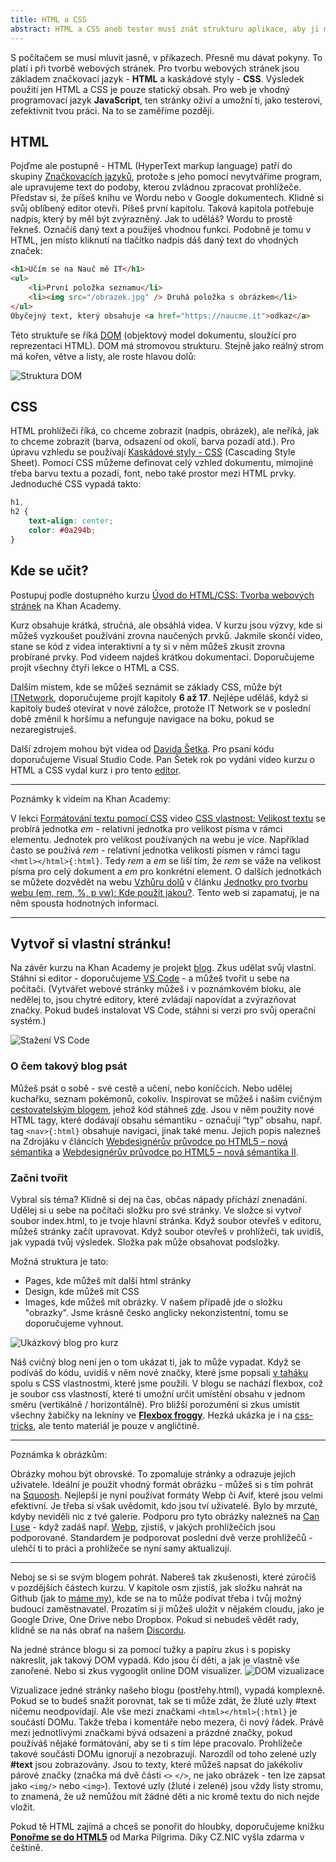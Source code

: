 ```yaml
---
title: HTML a CSS
abstract: HTML a CSS aneb tester musí znát strukturu aplikace, aby ji mohl testovat.
---
```


S počítačem se musí mluvit jasně, v příkazech. Přesně mu dávat pokyny. To platí i při tvorbě webových stránek. Pro tvorbu webových stránek jsou základem značkovací jazyk - **HTML** a kaskádové styly - **CSS**. Výsledek použití jen HTML a CSS je pouze statický obsah. Pro web je vhodný programovací jazyk **JavaScript**, ten stránky oživí a umožní ti, jako testerovi, zefektivnit tvou práci. Na to se zaměříme později.

## HTML

Pojďme ale postupně - HTML (HyperText markup language) patří do skupiny [Značkovacích jazyků](https://www.gjszlin.cz/ivt/esf/ostatni-sin/znackovaci-jazyky.php), protože s jeho pomocí nevytváříme program, ale upravujeme text do podoby, kterou zvládnou zpracovat prohlížeče. Představ si, že píšeš knihu ve Wordu nebo v Google dokumentech. Klidně si svůj oblíbený editor otevři. Píšeš první kapitolu. Taková kapitola potřebuje nadpis, který by měl být zvýrazněný. Jak to uděláš? Wordu to prostě řekneš. Označíš daný text a použiješ vhodnou funkci. Podobně je tomu v HTML, jen místo kliknutí na tlačítko nadpis dáš daný text do vhodných značek:

```html showLineNumbers
<h1>Učím se na Nauč mě IT</h1>
<ul>
    <li>První položka seznamu</li>
    <li><img src="/obrazek.jpg" /> Druhá položka s obrázkem</li>
</ul>
Obyčejný text, který obsahuje <a href="https://naucme.it">odkaz</a>
```

Této struktuře se říká [DOM](https://jecas.cz/dom) (objektový model dokumentu, sloužící pro reprezentaci HTML). DOM má stromovou strukturu. Stejně jako reálný strom má kořen, větve a listy, ale roste hlavou dolů:

![Struktura DOM](/images/chapter/qa-1-1.png "Jednoduchá ukázka struktury DOM")

## CSS

HTML prohlížeči říká, co chceme zobrazit (nadpis, obrázek), ale neříká, jak to chceme zobrazit (barva, odsazení od okolí, barva pozadí atd.). Pro úpravu vzhledu se používají [Kaskádové styly - CSS](https://www.itnetwork.cz/html-css/webove-stranky/jak-psat-moderni-web-html-tutorial-uvod-do-css) (Cascading Style Sheet). Pomocí CSS můžeme definovat celý vzhled dokumentu, mimojiné třeba barvu textu a pozadí, font, nebo také prostor mezi HTML prvky. Jednoduché CSS vypadá takto:

```css showLineNumbers
h1,
h2 {
    text-align: center;
    color: #0a294b;
}
```

## Kde se učit?

Postupuj podle dostupného kurzu [Úvod do HTML/CSS: Tvorba webových stránek](https://cs.khanacademy.org/computing/computer-programming/html-css/intro-to-html/v/making-webpages-intro) na Khan Academy.

Kurz obsahuje krátká, stručná, ale obsáhlá videa. V kurzu jsou výzvy, kde si můžeš vyzkoušet používání zrovna naučených prvků. Jakmile skončí video, stane se kód z videa interaktivní a ty si v něm můžeš zkusit zrovna probírané prvky. Pod videem najdeš krátkou dokumentaci. Doporučujeme projít všechny čtyři lekce o HTML a CSS.

Dalším místem, kde se můžeš seznámit se základy CSS, může být [ITNetwork](<https://www.itnetwork.cz/html-css/webove-stranky#:~:text=%C3%9Avod%20do%20CSS%20(kask%C3%A1dov%C3%BDch%20styl%C5%AF)>), doporučujeme projít kapitoly **6 až 17**. Nejlépe uděláš, když si kapitoly budeš otevírat v nové záložce, protože IT Network se v poslední době změnil k horšímu a nefunguje navigace na boku, pokud se nezaregistruješ.

Další zdrojem mohou být videa od [Davida Šetka](https://www.youtube.com/watch?v=kbLBBI5hEK4&list=PLQ8x_VWW6AkvCiDzMEI5K9jW_1rsV9PTf). Pro psaní kódu doporučujeme Visual Studio Code. Pan Šetek rok po vydání video kurzu o HTML a CSS vydal kurz i pro tento [editor](https://www.youtube.com/watch?v=IVO49bC4YDw&list=PLQ8x_VWW6AksIzgE-LKqkwz4JMHh4AWVB).

---

Poznámky k videím na Khan Academy:

V lekci [Formátování textu pomocí CSS](https://cs.khanacademy.org/computing/computer-programming/html-css/css-text-properties/pt/css-font-family-property) video [CSS vlastnost: Velikost textu](https://cs.khanacademy.org/computing/computer-programming/html-css/css-text-properties/pt/css-font-size-property) se probírá jednotka _em_ - relativní jednotka pro velikost písma v rámci elementu. Jednotek pro velikost používaných na webu je více. Například často se používá _rem_ - relativní jednotka velikosti písmen v rámci tagu `<hmtl></html>{:html}`. Tedy _rem_ a _em_ se liší tím, že _rem_ se váže na velikost písma pro celý dokument a _em_ pro konkrétní element. O dalších jednotkách se můžete dozvědět na webu [Vzhůru dolů](https://www.vzhurudolu.cz/) v článku [Jednotky pro tvorbu webu (em, rem, %, p vw): Kde použít jakou?](https://www.vzhurudolu.cz/prirucka/jednotky). Tento web si zapamatuj, je na něm spousta hodnotných informací.

---

## Vytvoř si vlastní stránku!

Na závěr kurzu na Khan Academy je projekt [blog](https://cs.khanacademy.org/computing/computer-programming/html-css/css-text-properties/pp/project-blog). Zkus udělat svůj vlastní. Stáhni si editor - doporučujeme [VS Code](https://code.visualstudio.com/) - a můžeš tvořit u sebe na počítači. (Vytvářet webové stránky můžeš i v poznámkovém bloku, ale nedělej to, jsou chytré editory, které zvládají napovídat a zvýrazňovat značky. Pokud budeš instalovat VS Code, stáhni si verzi pro svůj operační systém.)

![Stažení VS Code](/images/chapter/qa-1-2.png "Okno na stažení editoru VS Code")

### O čem takový blog psát

Můžeš psát o sobě - své cestě a učení, nebo koníčcích. Nebo udělej kuchařku, seznam pokémonů, cokoliv. Inspirovat se můžeš i naším cvičným [cestovatelským blogem](https://nauc-me-it.github.io/ukazkovy-blog/), jehož kód stáhneš [zde](https://github.com/Nauc-me-IT/ukazkovy-blog/archive/refs/heads/main.zip). Jsou v něm použity nové HTML tagy, které dodávají obsahu sémantiku - označují “typ” obsahu, např. tag `<nav>{:html}` obsahuje navigaci, jinak také menu. Jejich popis nalezneš na Zdrojáku v článcích [Webdesignérův průvodce po HTML5 – nová sémantika](https://zdrojak.cz/clanky/webdesigneruv-pruvodce-po-html5-nova-semantika/) a [Webdesignérův průvodce po HTML5 – nová sémantika II](https://zdrojak.cz/clanky/webdesigneruv-pruvodce-po-html5-nova-semantika-ii/).

### Začni tvořit

Vybral sis téma? Klidně si dej na čas, občas nápady přichází znenadání. Udělej si u sebe na počítači složku pro své stránky. Ve složce si vytvoř soubor index.html, to je tvoje hlavní stránka. Když soubor otevřeš v editoru, můžeš stránky začít upravovat. Když soubor otevřeš v prohlížeči, tak uvidíš, jak vypadá tvůj výsledek. Složka pak může obsahovat podsložky.

Možná struktura je tato:

-   Pages, kde můžeš mít další html stránky
-   Design, kde můžeš mít CSS
-   Images, kde můžeš mít obrázky. V našem případě jde o složku "obrazky". Jsme krásně česko anglicky nekonzistentní, tomu se doporučujeme vyhnout.

![Ukázkový blog pro kurz](/images/chapter/qa-1-3.png "Ukázka editoru a výsledného blogu pro kurz")

Náš cvičný blog není jen o tom ukázat ti, jak to může vypadat. Když se podíváš do kódu, uvidíš v něm nové značky, které jsme popsali [v taháku](https://docs.google.com/spreadsheets/d/e/2PACX-1vTDlg49baGZN9OjApjGlXb4ND9biVc2E2ppfk20iSSPUn6hVlQh1wXSTpG6Dyq_FE-UpmcsmSvdSRmb/pubhtml) spolu s CSS vlastnostmi, které jsme použili. V blogu se nachází flexbox, což je soubor css vlastností, které ti umožní určit umístění obsahu v jednom směru (vertikálně / horizontálně). Pro bližší porozumění si zkus umístit všechny žabičky na lekníny ve **[Flexbox froggy](https://flexboxfroggy.com/#cs)**. Hezká ukázka je i na [css-tricks](https://css-tricks.com/snippets/css/a-guide-to-flexbox/), ale tento materiál je pouze v angličtině.

---

Poznámka k obrázkům:

Obrázky mohou být obrovské. To zpomaluje stránky a odrazuje jejich uživatele. Ideální je použít vhodný formát obrázku - můžeš si s tím pohrát na [Squoosh](https://squoosh.app/). Nejlepší je nyní používat formáty Webp či Avif, které jsou velmi efektivní. Je třeba si však uvědomit, kdo jsou tví uživatelé. Bylo by mrzuté, kdyby neviděli nic z tvé galerie. Podporu pro tyto obrázky nalezneš na [Can I use](https://caniuse.com/) - když zadáš např. [Webp](https://caniuse.com/?search=webp), zjistíš, v jakých prohlížečích jsou podporované. Standardem je podporovat poslední dvě verze prohlížečů - ulehčí ti to práci a prohlížeče se nyní samy aktualizují.

---

Neboj se si se svým blogem pohrát. Nabereš tak zkušenosti, které zúročíš v pozdějších částech kurzu. V kapitole osm zjistíš, jak složku nahrát na Github (jak to [máme my](https://github.com/pegak/nauc-me-it)), kde se na to může podívat třeba i tvůj možný budoucí zaměstnavatel. Prozatím si ji můžeš uložit v nějakém cloudu, jako je Google Drive, One Drive nebo Dropbox. Pokud si nebudeš vědět rady, klidně se na nás obrať na našem [Discordu](https://naucme.it/discord).

Na jedné stránce blogu si za pomocí tužky a papíru zkus i s popisky nakreslit, jak takový DOM vypadá. Kdo jsou čí děti, a jak je vlastně vše zanořené. Nebo si zkus vygooglit online DOM visualizer.
![DOM vizualizace](/images/chapter/qa-1-4.jpg "DOM vizualizace jedné stránky blogu")

Vizualizace jedné stránky našeho blogu (postřehy.html), vypadá komplexně. Pokud se to budeš snažit porovnat, tak se ti může zdát, že žluté uzly #text ničemu neodpovídají. Ale vše mezi značkami `<html></html>{:html}` je součástí DOMu. Takže třeba i komentáře nebo mezera, či nový řádek. Právě mezi jednotlivými značkami bývá odsazení a prázdné značky, pokud používáš nějaké formátování, aby se ti s tím lépe pracovalo. Prohlížeče takové součásti DOMu ignorují a nezobrazují. Narozdíl od toho zelené uzly **#text** jsou zobrazovány. Jsou to texty, které můžeš napsat do jakékoliv párové značky (značka má dvě části `<>` `</>`, ne jako obrázek - ten lze zapsat jako `<img/>` nebo `<img>`). Textové uzly (žluté i zelené) jsou vždy listy stromu, to znamená, že už nemůžou mít žádné děti a nic kromě textu do nich nejde vložit.

Pokud tě HTML zajímá a chceš se ponořit do hloubky, doporučujeme knížku **[Ponořme se do HTML5](https://knihy.nic.cz/files/edice/html5.pdf)** od Marka Pilgrima. Díky CZ.NIC vyšla zdarma v češtině.
